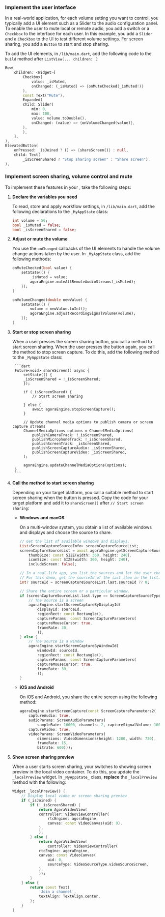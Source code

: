 <PlatformWrapper platform="flutter">

### Implement the user interface

In a real-world application, for each volume setting you want to control, you typically add a UI element such as a <Link target="_blank" to="https://api.flutter.dev/flutter/material/Slider-class.html">Slider</Link> to the audio configuration panel. To enable the user to mute local or remote audio, you add a switch or a `Checkbox` to the interface for each user. In this example, you add a `Slider` and a `Checkbox` to the UI to test different volume settings. For screen sharing, you add a `Button` to start and stop sharing.

To add the UI elements, in `/lib/main.dart`, add the following code to the `build` method after `ListView(... children: [`:

```dart
Row(
    children: <Widget>[
        Checkbox(
            value: _isMuted,
            onChanged: (_isMuted) => {onMuteChecked(_isMuted!)}
        ),
        const Text("Mute"),
        Expanded(
        child: Slider(
            min: 0,
            max: 100,
            value: volume.toDouble(),
            onChanged: (value) => {onVolumeChanged(value)},
        ),
        ),
    ],
),
ElevatedButton(
    onPressed: _isJoined ? () => {shareScreen()} : null,
    child: Text(
        _isScreenShared ? "Stop sharing screen" : "Share screen"),
),
```

### Implement screen sharing, volume control and mute

To implement these features in your <Vpl k="CLIENT" />, take the following steps:

1. **Declare the variables you need**

    To read, store and apply workflow settings, in `/lib/main.dart`, add the following declarations to the `_MyAppState` class:

    ```dart
    int volume = 50;
    bool _isMuted = false;
    bool _isScreenShared = false;
    ```

1. **Adjust or mute the volume**

    You use the `onChanged` callbacks of the UI elements to handle the volume change actions taken by the user. In `_MyAppState` class, add the following methods:

    ```dart
    onMuteChecked(bool value) {
        setState(() {
            _isMuted = value;
            agoraEngine.muteAllRemoteAudioStreams(_isMuted);
        });
    }

    onVolumeChanged(double newValue) {
        setState(() {
            volume = newValue.toInt();
            agoraEngine.adjustRecordingSignalVolume(volume);
        });
    }
    ```

1. **Start or stop screen sharing**

    When a user presses the screen sharing button, you call a method to start screen sharing. When the user presses the button again, you call the method to stop screen capture. To do this, add the following method to the `_MyAppState` class:

        ```dart
        Future<void> shareScreen() async {
            setState(() {
            _isScreenShared = !_isScreenShared;
            });

            if (_isScreenShared) {
                // Start screen sharing

            } else {
                await agoraEngine.stopScreenCapture();
            }

            // Update channel media options to publish camera or screen capture streams
            ChannelMediaOptions options = ChannelMediaOptions(
                publishCameraTrack: !_isScreenShared,
                publishMicrophoneTrack: !_isScreenShared,
                publishScreenTrack: _isScreenShared,
                publishScreenCaptureAudio: _isScreenShared,
                publishScreenCaptureVideo: _isScreenShared,
            );

            agoraEngine.updateChannelMediaOptions(options);
        }
        ```
1. **Call the method to start screen sharing**

    Depending on your target platform, you call a suitable <Vpd k="SDK" /> method to start screen sharing when the button is pressed. Copy the code for your target platform and add it to `shareScreen()` after `// Start screen sharing`:

    * **Windows and macOS**

        On a multi-window system, you obtain a list of available windows and displays and choose the source to share.

        ```dart
        // Get the list of available windows and displays.
        List<ScreenCaptureSourceInfo> screenCaptureSourceList;
        screenCaptureSourceList = await agoraEngine.getScreenCaptureSources(
            thumbSize: const SIZE(width: 360, height: 240),
            iconSize: const SIZE(width: 360, height: 240),
            includeScreen: false);

        // In a real-life app, you list the sources and let the user choose.
        // For this demo, get the sourceId of the last item in the list.
        int? sourceId = screenCaptureSourceList.last.sourceId ?? 0;

        // Share the entire screen or a particular window.
        if (screenCaptureSourceList.last.type == ScreenCaptureSourceType.screencapturesourcetypeScreen) {
            // The source is a screen
            agoraEngine.startScreenCaptureByDisplayId(
                displayId: sourceId,
                regionRect: const Rectangle(),
                captureParams: const ScreenCaptureParameters(
                captureMouseCursor: true,
                frameRate: 30,
                ));
        } else { 
            // The source is a window
            agoraEngine.startScreenCaptureByWindowId(
                windowId: sourceId,
                regionRect: const Rectangle(),
                captureParams: const ScreenCaptureParameters(
                captureMouseCursor: true,
                frameRate: 30,
                ));
        }        
        ```

    * **iOS and Android**

        On iOS and Android, you share the entire screen using the following method:

        ```dart
        agoraEngine.startScreenCapture(const ScreenCaptureParameters2(
            captureAudio: true,
            audioParams: ScreenAudioParameters(
                sampleRate: 16000, channels: 2, captureSignalVolume: 100),
            captureVideo: true,
            videoParams: ScreenVideoParameters(
                dimensions: VideoDimensions(height: 1280, width: 720),
                frameRate: 15,
                bitrate: 600)));  
        ```  

1. **Show screen sharing preview**

    When a user starts screen sharing, your <Vpl k="CLIENT" /> switches to showing screen preview in the local video container. To do this, you update the `_localPreview` widget. In `_MyAppState_` class, **replace** the `_localPreview` method with the following:

    ```dart
    Widget _localPreview() {
        // Display local video or screen sharing preview
        if (_isJoined) {
            if (!_isScreenShared) {
                return AgoraVideoView(
                controller: VideoViewController(
                    rtcEngine: agoraEngine,
                    canvas: const VideoCanvas(uid: 0),
                ),
                );
            } else {
                return AgoraVideoView(
                    controller: VideoViewController(
                rtcEngine: agoraEngine,
                canvas: const VideoCanvas(
                    uid: 0,
                    sourceType: VideoSourceType.videoSourceScreen,
                ),
                ));
            }
        } else {
            return const Text(
                'Join a channel',
                textAlign: TextAlign.center,
            );
        }
    }
    ```
</PlatformWrapper>
